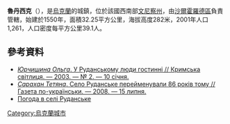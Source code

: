 {{coord|48|46|52|N|27|56|21|E|scale:30000|display=title}}

'''魯丹西克'''（{{lang-uk|Руданське}}），是[[烏克蘭|烏克蘭]]的城鎮，位於該國西南部[[文尼察州|文尼察州]]，由[[沙爾霍羅德區|沙爾霍羅德區]]負責管轄，始建於1550年，面積32.25平方公里，海拔高度282米，2001年人口1,261，人口密度每平方公里39.1人。


==參考資料==
* [http://svitlytsia.crimea.ua/index.php?section=article&artID=398 ''Юрчишина Ольга''. У Руданському люди гостинні // Кримська світлиця. — 2003. — № 2. — 10 січня.] {{Wayback|url=http://svitlytsia.crimea.ua/index.php?section=article&artID=398 |date=20160310033447 }}
* [http://gazeta.ua/print.php?&id=240003 ''Сарахан Тетяна''. Село Руданське перейменували 86 років тому // Газета по-українськи. — 2008. — 15 липня.]{{dead link|date=2018年5月 |bot=InternetArchiveBot |fix-attempted=yes }}
* [http://weather.in.ua/ua/vinnickaja/22852 Погода в селі Руданське] {{Wayback|url=http://weather.in.ua/ua/vinnickaja/22852 |date=20160305085623 }}

{{Ukraine-geo-stub}}
[[Category:烏克蘭城市|Category:烏克蘭城市]]